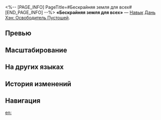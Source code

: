 <%-- [PAGE_INFO]
PageTitle=#Бескрайняя земля для всех#
[END_PAGE_INFO] --%>
{{Навык Инфобокс
|Название         = Бескрайняя земля для всех
|Изображение      = Навык Бескрайняя земля для всех.png
|Персонаж         = Дань Хэн Освободитель Пустошей
|Тип              = Навык
|Тэг              = Защита
|УронСтойк        = 
|ЭнергияГен       = 30
|Энергия          = 
|Длительность     = 
|Описание         = Выбирает союзного персонажа в качестве Соратника и накладывает на всех союзников щит, который может поглотить урон, равный {{Цвет|Выделенный|14%—21,2%}} от силы атаки Дань Хэна: Освободителя Пустошей плюс {{Цвет|Выделенный|100—445}} ед., на 3 хода. Повторное получение щита Дань Хэна: Освободителя Пустошей повышает его эффект на такую же величину, но не превышая 300% от наложенного навыком текущего щита.<br />Статус Соратник действует только на последнюю цель навыка Дань Хэна: Освободителя Пустошей.
|Свойство1        = 
|Масштабирование1 = 
}}
'''«Бескрайняя земля для всех»''' — [[Навык]] [[Дань Хэн: Освободитель Пустошей]].

==Превью==
{{Превью
|Файл = Бескрайняя земля для всех Превью
}}

==Масштабирование==
{{Масштабирование навыка
|14%;14.75%;15.5%;16.25%;17%;17.6%;18.2%;18.8%;19.4%;20%;20.6%;21.2%;21.8%;22.4%;23%
|10000%;16000%;20500%;25000%;28000%;31000%;33250%;35500%;37750%;40000%;42250%;44500%;46750%;49000%;51250%
}}

==На других языках==
{{На других языках
|en   = Terra Omnibus
|zhs  = 渊渟岳峙，地载八荒
|zht  = 淵渟嶽峙，地載八荒
|ja   = {{Rubi|屹立|きつりつ}}する{{Rubi|山岳|さんがく}}、{{Rubi|八荒|はっこう}}を{{Rubi|支|ささ}}える{{Rubi|大地|だいち}}
|ko   = 팔황을 품은 변화무쌍한 대지
|es   = Tierra, portadora de vida
|fr   = Terre, mère de vie
|ru   = Бескрайняя земля для всех
|th   = Terra Omnibus
|vi   = Tĩnh Lặng Thâm Trầm, Chở Che Bát Hoang
|de   = Berg und Tal, Leben tragend
|id   = Terra Omnibus
|pt   = Terra Omnibus
}}

==История изменений==
{{История изменений|3.6}}

==Навигация==
{{Навык Навбокс|Дань Хэн Освободитель Пустошей}}

[[en:]]